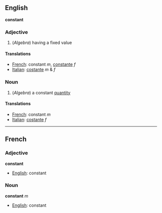 ==English==
'''constant'''

===Adjective===

#(''Algebra'') having a fixed value

====Translations====

*[[French]]: constant ''m'', [[constante]] ''f''
*[[Italian]]: [[costante]] ''m'' & ''f''

===Noun===

#(''Algebra'') a constant [[quantity]]

====Translations====

*[[French]]: constant ''m''
*[[Italian]]: [[costante]] ''f''

----

==French==

===Adjective===
'''constant'''

*[[English]]: constant

===Noun===
'''constant''' ''m''

*[[English]]: constant
